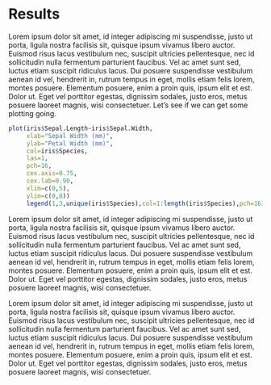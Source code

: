# Results {#results -}

Lorem ipsum dolor sit amet, id integer adipiscing mi suspendisse, justo ut porta, ligula nostra facilisis sit, quisque ipsum vivamus libero auctor. Euismod risus lacus vestibulum nec, suscipit ultricies pellentesque, nec id sollicitudin nulla fermentum parturient faucibus. Vel ac amet sunt sed, luctus etiam suscipit ridiculus lacus. Dui posuere suspendisse vestibulum aenean id vel, hendrerit in, rutrum tempus in eget, mollis etiam felis lorem, montes posuere. Elementum posuere, enim a proin quis, ipsum elit et est. Dolor ut. Eget vel porttitor egestas, dignissim sodales, justo eros, metus posuere laoreet magnis, wisi consectetuer. Let's see if we can get some plotting going.

```r

plot(iris$Sepal.Length~iris$Sepal.Width, 
     xlab="Sepal Width (mm)", 
     ylab="Petal Width (mm)", 
     col=iris$Species,
     las=1, 
     pch=16,
     cex.axis=0.75,
     cex.lab=0.90,
     xlim=c(0,5),
     ylim=c(0,8))
     legend(1,3,unique(iris$Species),col=1:length(iris$Species),pch=16)

```

Lorem ipsum dolor sit amet, id integer adipiscing mi suspendisse, justo ut porta, ligula nostra facilisis sit, quisque ipsum vivamus libero auctor. Euismod risus lacus vestibulum nec, suscipit ultricies pellentesque, nec id sollicitudin nulla fermentum parturient faucibus. Vel ac amet sunt sed, luctus etiam suscipit ridiculus lacus. Dui posuere suspendisse vestibulum aenean id vel, hendrerit in, rutrum tempus in eget, mollis etiam felis lorem, montes posuere. Elementum posuere, enim a proin quis, ipsum elit et est. Dolor ut. Eget vel porttitor egestas, dignissim sodales, justo eros, metus posuere laoreet magnis, wisi consectetuer.

Lorem ipsum dolor sit amet, id integer adipiscing mi suspendisse, justo ut porta, ligula nostra facilisis sit, quisque ipsum vivamus libero auctor. Euismod risus lacus vestibulum nec, suscipit ultricies pellentesque, nec id sollicitudin nulla fermentum parturient faucibus. Vel ac amet sunt sed, luctus etiam suscipit ridiculus lacus. Dui posuere suspendisse vestibulum aenean id vel, hendrerit in, rutrum tempus in eget, mollis etiam felis lorem, montes posuere. Elementum posuere, enim a proin quis, ipsum elit et est. Dolor ut. Eget vel porttitor egestas, dignissim sodales, justo eros, metus posuere laoreet magnis, wisi consectetuer.
